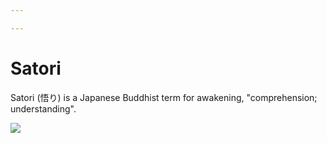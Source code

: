 ```yaml
---

---
```

# Satori

Satori (悟り) is a Japanese Buddhist term for awakening, "comprehension; understanding".

![](/public/photo-1522202176988-66273c2fd55f.jpg)